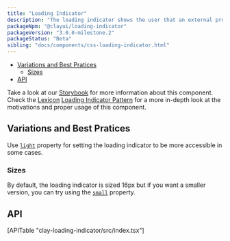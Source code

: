 ```yaml
---
title: "Loading Indicator"
description: "The loading indicator shows the user that an external process, like a connection, is being executed."
packageNpm: "@clayui/loading-indicator"
packageVersion: "3.0.0-milestone.2"
packageStatus: "Beta"
sibling: "docs/components/css-loading-indicator.html"
---
```



<div class="nav-toc">

- [Variations and Best Pratices](#variations-and-best-pratices)
    - [Sizes](#sizes)
- [API](#api)

</div>

<div class="clay-site-alert alert alert-warning">
    Take a look at our <a href="https://storybook-clayui.netlify.com/?path=/story/clayloadingindicator--default">Storybook</a> for more information about this component.
</div>

<div class="clay-site-alert alert alert-info">
	Check the <a href="https://liferay.design/lexicon/">Lexicon</a> <a href="https://liferay.design/lexicon/core-components/loading-indicator/">Loading Indicator Pattern</a> for a more in-depth look at the motivations and proper usage of this component.
</div>

## Variations and Best Pratices

<LoadingIndicator />

Use [`light`](#api-light) property for setting the loading indicator to be more accessible in some cases.

<LoadingIndicatorLight />

### Sizes

By default, the loading indicator is sized 16px but if you want a smaller version, you can try using the [`small`](#api-small) property.

<LoadingIndicatorSmall />

## API

<div>
    [APITable "clay-loading-indicator/src/index.tsx"]
</div>
